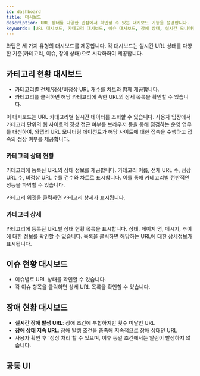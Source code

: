 ```yaml
---
id: dashboard
title: 대시보드
description: URL 상태를 다양한 관점에서 확인할 수 있는 대시보드 기능을 설명합니다.
keywords: [URL 대시보드, 카테고리 대시보드, 이슈 대시보드, 장애 상태, 실시간 모니터링]
---
```



와탭은 세 가지 유형의 대시보드를 제공합니다. 각 대시보드는 실시간 URL 상태를 다양한 기준(카테고리, 이슈, 장애 상태)으로 시각화하여 제공합니다.

## 카테고리 현황 대시보드

- 카테고리별 전체/정상/비정상 URL 개수를 차트와 함께 제공합니다.
- 카테고리를 클릭하면 해당 카테고리에 속한 URL의 상세 목록을 확인할 수 있습니다.

이 대시보드는 URL 카테고리별 실시간 데이터를 조회할 수 있습니다. 사용자 입장에서 카테고리 단위의 웹 사이트의 정상 접근 여부를 브라우저 등을 통해 점검하는 운영 업무를 대신하여, 와탭의 URL 모니터링 에이전트가 해당 사이트에 대한 접속을 수행하고 접속의 정상 여부를 제공합니다.

### **카테고리 상태 현황**

카테고리에 등록된 URL의 상태 정보를 제공합니다. 
카테고리 이름, 전체 URL 수, 정상 URL 수, 비정상 URL 수를 건수와 차트로 표시합니다. 
이를 통해 카테고리별 전반적인 성능을 파악할 수 있습니다.

카테고리 위젯을 클릭하면 카테고리 상세가 표시됩니다.

### **카테고리 상세**

카테고리에 등록된 URL별 상태 현황 목록을 표시합니다. 상태, 페이지 명, 메시지, 추이에 대한 정보를 확인할 수 있습니다. 목록을 클릭하면 해당하는 URL에 대한 상세정보가 표시됩니다.

## 이슈 현황 대시보드

- 이슈별로 URL 상태를 확인할 수 있습니다.
- 각 이슈 항목을 클릭하면 상세 URL 목록을 확인할 수 있습니다.

## 장애 현황 대시보드

- **실시간 장애 발생 URL**: 장애 조건에 부합하지만 횟수 미달인 URL
- **장애 상태 지속 URL**: 장애 발생 조건을 충족해 지속적으로 장애 상태인 URL
- 사용자 확인 후 '정상 처리'할 수 있으며, 이후 동일 조건에서는 알림이 발생하지 않습니다.

## 공통 UI


<RealtimeNoti />